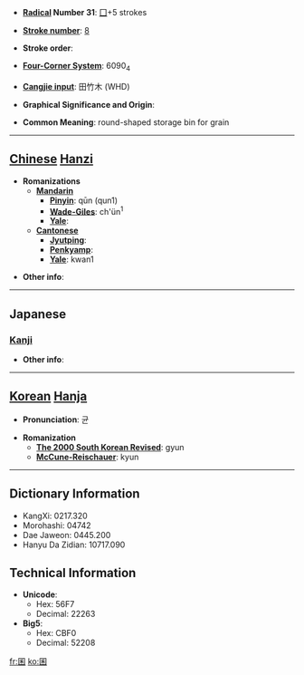 * '''[[Wiktionary:Chinese radical index| Radical]] Number 31''': [[Wiktionary:Chinese radical index 囗|囗]]+5 strokes

* '''[[Wiktionary:Chinese total strokes index|Stroke number]]''': [[Wiktionary:Chinese total strokes index 8|8]]

* '''Stroke order''': 

* '''[[Wiktionary:Chinese four corner index|Four-Corner System]]''': 6090<sub>4</sub>

* '''[[Wiktionary:Chinese Cangjie index|Cangjie input]]''': 田竹木 (WHD)

* '''Graphical Significance and Origin''': 

* '''Common Meaning''': round-shaped storage bin for grain

----

== [[Chinese]] [[Hanzi]] ==

* '''Romanizations'''
** '''[[Mandarin]]'''
*** '''[[Pinyin]]''': qūn (qun1)
*** '''[[Wade-Giles]]''': ch'ün<sup>1</sup>
*** '''[[Yale]]''': 
** '''[[Cantonese]]'''
*** '''[[Jyutping]]''':
*** '''[[Penkyamp]]''': 
*** '''[[Yale]]''': kwan1

* '''Other info''': 

----

==Japanese==
===[[Kanji]]===
{{kanji|on readings=[[きん]] (kin), [[こん]] (kon), [[ごん]] (gon)
|kun readings=[[くら]] (kura)
}}

* '''Other info''':  

----

== [[Korean]] [[Hanja]] ==

* '''Pronunciation''': 균

* '''Romanization'''
** '''[[The 2000 South Korean Revised Romanization|The 2000 South Korean Revised]]''': gyun
** '''[[McCune-Reischauer]]''': kyun

----

== Dictionary Information ==

* KangXi: 0217.320
* Morohashi: 04742
* Dae Jaweon: 0445.200
* Hanyu Da Zidian: 10717.090

== Technical Information ==

* '''Unicode''':
** Hex: 56F7
** Decimal: 22263
* '''Big5''':
** Hex: CBF0
** Decimal: 52208

[[fr:囷]]
[[ko:囷]]